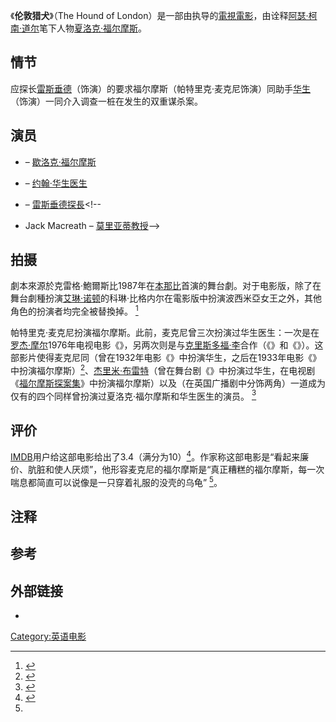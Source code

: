 {{Infobox film
| name = 伦敦猎犬<br>The Hound of London
| image =
| image_size =
| caption =
| director = {{le|彼得·雷诺兹-朗|Peter Reynolds-Long}}
| producer = {{le|克雷格·堡斯比|Craig Bowlsby}}<br>彼得·雷诺兹-朗
| writer = '''原著人物：'''<br>[[阿瑟·柯南·道尔|阿瑟·柯南·道尔]]<br>'''剧本：'''<br>{{le|克雷格·堡斯比|Craig Bowlsby}}
| narrator =
| starring = {{le|帕特里克·麦克尼|Patrick Macnee}}

| music =
| cinematography = {{le|吉尔·勒图尔勒|Gil Letourneau}}
| editing = {{le|布里奇特·邓福德|Bridget Durnford}}
| distributor =
| released = 1993年
| runtime =
| country = {{LUX}}<br>{{CAN}}
| language = 英语
| budget =
| gross =
| preceded_by =
| followed_by =
| website =
}}
《'''伦敦猎犬'''》（The Hound of London）是一部由{{le|彼得·雷诺兹·朗|Peter Reynolds-Long}}执导的[[電視電影|電視電影]]，由{{le|帕特里克·麦克尼|Patrick Macnee}}诠释[[阿瑟·柯南·道尔|阿瑟·柯南·道尔]]笔下人物[[夏洛克·福尔摩斯|夏洛克·福尔摩斯]]。

==情节==
应探长[[雷斯垂德探長|雷斯垂德]]（{{le|科林·斯金纳|Colin Skinner}}饰演）的要求福尔摩斯（帕特里克·麦克尼饰演）同助手[[约翰·华生|华生]]（{{le|约翰·斯科特－佩吉特|John Scott-Paget}}饰演）一同介入调查一桩在{{le|皇家河岸剧院|Royal Strand Theatre|河岸剧院}}发生的双重谋杀案。

==演员==
*{{le|帕特里克·麦克尼|Patrick Macnee}} – [[歇洛克·福尔摩斯|歇洛克·福尔摩斯]]
*{{le|约翰·斯科特－佩吉特|John Scott-Paget}} – [[约翰·华生|约翰·华生医生]]

*{{le|科林·斯金纳|Colin Skinner}} – [[雷斯垂德探長|雷斯垂德探長]]<!--
*Jack Macreath – [[詹姆斯·莫里亚蒂教授|莫里亚蒂教授]]-->

==拍摄==
劇本來源於克雷格·鮑爾斯比1987年在[[本那比|本那比]]首演的舞台劇。对于电影版，除了在舞台劇種扮演[[艾琳·艾德勒|艾琳·诺顿]]的科琳·比格内尔在電影版中扮演波西米亞女王之外，其他角色的扮演者均完全被替換掉。<!--
The screenplay was derived from a play written by Craig Bowlsby and first performed in September 1987 in [[本那比|本那比]]. For the film version, it was entirely recast with the exception of Colleen Bignell who played [[艾琳·艾德勒|Irene Norton]] in the play and the Queen of Bohemia in the film.--><ref name="screen1">{{cite book |first=Alan |last=Barnes |title=Sherlock Holmes on Screen |year=2002 |publisher=Reynolds & Hearn |page=60 |isbn=1-903111-04-8}}</ref>

帕特里克·麦克尼扮演福尔摩斯。此前，麦克尼曾三次扮演过华生医生：一次是在[[罗杰·摩尔|罗杰·摩尔]]1976年电视电影《{{le|福尔摩斯在纽约|Sherlock Holmes in New York}}》，另两次则是与[[克里斯多福·李|克里斯多福·李]]合作（《{{le|维多利亚瀑布事件 (1991年电影)|Incident at Victoria Falls (1991 TV film)|维多利亚瀑布事件}}》和《{{le|福尔摩斯和女主演 (1992年电影)|Sherlock Holmes and the Leading Lady (1992 TV film)|福尔摩斯和女主演}}》）。这部影片使得麦克尼同{{le|雷金纳德·欧文|Reginald Owen}}（曾在1932年电影《{{le|夏洛克·福尔摩斯 (1932年电影)|Sherlock Holmes (1932 film)|夏洛克·福尔摩斯}}》中扮演华生，之后在1933年电影《{{le|血字的研究 (1933年电影)|A Study in Scarlet (1933 film)|血字的研究}}》中扮演福尔摩斯）<ref name="screen2">{{cite book |first=Alan |last=Barnes |title=Sherlock Holmes on Screen |year=2002 |publisher=Reynolds & Hearn |page=39 |isbn=1-903111-04-8}}</ref>、[[杰里米·布雷特|杰里米·布雷特]]（曾在舞台剧《{{le|血腥十字花|The Crucifer of Blood}}》中扮演过华生，在电视剧《[[歇洛克·福尔摩斯_(1984年电视剧)|福尔摩斯探案集]]》中扮演福尔摩斯）以及{{le|卡尔顿·霍布斯|Carleton Hobbs}}（在英国广播剧中分饰两角）一道成为仅有的四个同样曾扮演过夏洛克·福尔摩斯和华生医生的演员。<!--
This film made Macnee only the fourth actor to have played both Sherlock Holmes and Dr. Watson, joining [[Reginald_Owen|Reginald Owen]] (Watson in the 1932 film ''[[Sherlock_Holmes_(1932_film)|Sherlock Holmes]]'', and then Holmes in 1933's ''[[A_Study_in_Scarlet_(1933_film)|A Study in Scarlet]]''),<ref name="screen2">{{cite book |first=Alan |last=Barnes |title=Sherlock Holmes on Screen |year=2002 |publisher=Reynolds & Hearn |page=39 |isbn=1-903111-04-8}}</ref> [[杰里米·布雷特|杰里米·布雷特]] (Watson on stage in ''[[The_Crucifer_of_Blood|The Crucifer of Blood]]'' and Holmes on television in ''[[歇洛克·福尔摩斯_(1984年电视剧)|The Adventures of Sherlock Holmes]]'')<ref name="screen2"/> and [[Carleton_Hobbs|Carleton Hobbs]] (who played both roles in British radio adaptations).--><ref>{{cite book |first=Allen |last=Eyles |title=Sherlock Holmes: A Centenary Celebration |url=https://archive.org/details/sherlockholmesce0000eyle |year=1986 |publisher=[[Harper_(publisher)|Harper & Row]] |page=[https://archive.org/details/sherlockholmesce0000eyle/page/86 86] |isbn=0-06-015620-1}}</ref>

==评价==
[[互联网电影数据库|IMDB]]用户给这部电影给出了3.4（满分为10）<ref>{{cite web |url=http://www.imdb.com/title/tt0107145/ |title=''The Hound of London'' |accessdate=2012-02-09 |publisher=[[互联网电影数据库|互联网电影数据库]] |archive-date=2017-02-11 |archive-url=https://web.archive.org/web/20170211015301/http://www.imdb.com/title/tt0107145/ |dead-url=no }}</ref>。作家{{le|阿兰·贝茨|Alan Bates}}称这部电影是“看起来廉价、肮脏和使人厌烦”，他形容麦克尼的福尔摩斯是“真正糟糕的福尔摩斯，每一次喘息都简直可以说像是一只穿着礼服的没壳的乌龟”{{refnest|group="注释"|原文为：a truly dreadful Holmes, wheezing out every line while resembling nothing less than an unshelled tortoise poured into a monkey suit.}}<!--Author Alan Bates claimed the film was "Cheap, nasty and painful to watch", and he described Macnee's Holmes as "a truly dreadful Holmes, wheezing out every line while resembling nothing less than an unshelled tortoise poured into a monkey suit."--><ref name="screen1"/>。

== 注释 ==
{{reflist|group=注释}}
==参考==
{{reflist}}

==外部链接==
*{{IMDb title|id=0107145|title=The Hound of London}}

{{HolmesFilms}}

{{DEFAULTSORT:Hound of London, The}}<!--
[[Category:1993_television_films|Category:1993 television films]]
[[Category:Sherlock_Holmes_films_based_on_works_by_Arthur_Conan_Doyle|Category:Sherlock Holmes films based on works by Arthur Conan Doyle]]
[[Category:Canadian_television_films|Category:Canadian television films]]
[[Category:1993_in_Canadian_television|Category:1993 in Canadian television]]-->
[[Category:英语电影|Category:英语电影]]